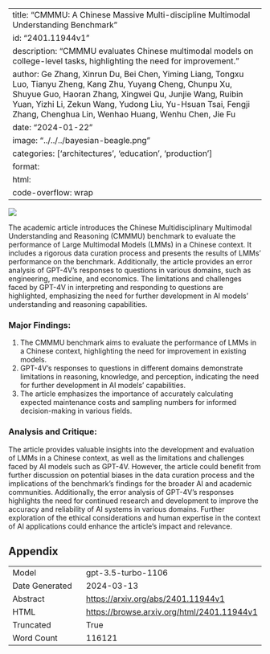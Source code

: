 
---
title: "CMMMU: A Chinese Massive Multi-discipline Multimodal Understanding Benchmark"
id: "2401.11944v1"
description: "CMMMU evaluates Chinese multimodal models on college-level tasks, highlighting the need for improvement."
author: Ge Zhang, Xinrun Du, Bei Chen, Yiming Liang, Tongxu Luo, Tianyu Zheng, Kang Zhu, Yuyang Cheng, Chunpu Xu, Shuyue Guo, Haoran Zhang, Xingwei Qu, Junjie Wang, Ruibin Yuan, Yizhi Li, Zekun Wang, Yudong Liu, Yu-Hsuan Tsai, Fengji Zhang, Chenghua Lin, Wenhao Huang, Wenhu Chen, Jie Fu
date: "2024-01-22"
image: "../../../bayesian-beagle.png"
categories: ['architectures', 'education', 'production']
format:
  html:
    code-overflow: wrap
---

![](../../../bayesian-beagle.png)

The academic article introduces the Chinese Multidisciplinary Multimodal Understanding and Reasoning (CMMMU) benchmark to evaluate the performance of Large Multimodal Models (LMMs) in a Chinese context. It includes a rigorous data curation process and presents the results of LMMs' performance on the benchmark. Additionally, the article provides an error analysis of GPT-4V's responses to questions in various domains, such as engineering, medicine, and economics. The limitations and challenges faced by GPT-4V in interpreting and responding to questions are highlighted, emphasizing the need for further development in AI models' understanding and reasoning capabilities.

### Major Findings:
1. The CMMMU benchmark aims to evaluate the performance of LMMs in a Chinese context, highlighting the need for improvement in existing models.
2. GPT-4V's responses to questions in different domains demonstrate limitations in reasoning, knowledge, and perception, indicating the need for further development in AI models' capabilities.
3. The article emphasizes the importance of accurately calculating expected maintenance costs and sampling numbers for informed decision-making in various fields.

### Analysis and Critique:
The article provides valuable insights into the development and evaluation of LMMs in a Chinese context, as well as the limitations and challenges faced by AI models such as GPT-4V. However, the article could benefit from further discussion on potential biases in the data curation process and the implications of the benchmark's findings for the broader AI and academic communities. Additionally, the error analysis of GPT-4V's responses highlights the need for continued research and development to improve the accuracy and reliability of AI systems in various domains. Further exploration of the ethical considerations and human expertise in the context of AI applications could enhance the article's impact and relevance.

## Appendix

|          |          |
|----------|----------|
| Model     | gpt-3.5-turbo-1106       |
| Date Generated     | 2024-03-13       |
| Abstract | [https://arxiv.org/abs/2401.11944v1](https://arxiv.org/abs/2401.11944v1)        |
| HTML     | [https://browse.arxiv.org/html/2401.11944v1](https://browse.arxiv.org/html/2401.11944v1)       |
| Truncated       | True       |
| Word Count       | 116121       |